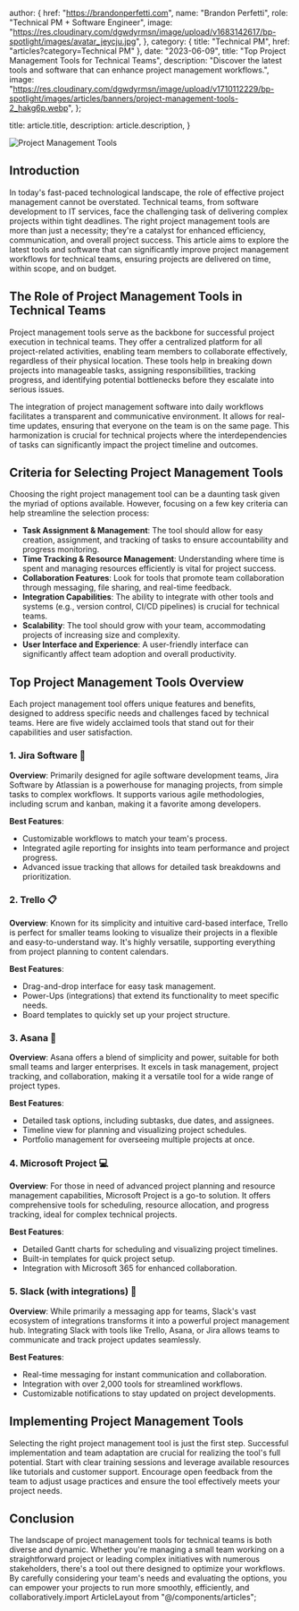 
  author: {
    href: "https://brandonperfetti.com",
    name: "Brandon Perfetti",
    role: "Technical PM + Software Engineer",
    image:
      "https://res.cloudinary.com/dgwdyrmsn/image/upload/v1683142617/bp-spotlight/images/avatar_jeycju.jpg",
  },
  category: { title: "Technical PM", href: "articles?category=Technical PM" },
  date: "2023-06-09",
  title:
    "Top Project Management Tools for Technical Teams",
  description: "Discover the latest tools and software that can enhance project management workflows.",
  image:
    "https://res.cloudinary.com/dgwdyrmsn/image/upload/v1710112229/bp-spotlight/images/articles/banners/project-management-tools-2_hakg6p.webp",
};

  title: article.title,
  description: article.description,
}


<img className="mx-auto" src={article.image} alt="Project Management Tools" />

## Introduction

In today's fast-paced technological landscape, the role of effective project management cannot be overstated. Technical teams, from software development to IT services, face the challenging task of delivering complex projects within tight deadlines. The right project management tools are more than just a necessity; they're a catalyst for enhanced efficiency, communication, and overall project success. This article aims to explore the latest tools and software that can significantly improve project management workflows for technical teams, ensuring projects are delivered on time, within scope, and on budget.

## The Role of Project Management Tools in Technical Teams

Project management tools serve as the backbone for successful project execution in technical teams. They offer a centralized platform for all project-related activities, enabling team members to collaborate effectively, regardless of their physical location. These tools help in breaking down projects into manageable tasks, assigning responsibilities, tracking progress, and identifying potential bottlenecks before they escalate into serious issues.

The integration of project management software into daily workflows facilitates a transparent and communicative environment. It allows for real-time updates, ensuring that everyone on the team is on the same page. This harmonization is crucial for technical projects where the interdependencies of tasks can significantly impact the project timeline and outcomes.

## Criteria for Selecting Project Management Tools

Choosing the right project management tool can be a daunting task given the myriad of options available. However, focusing on a few key criteria can help streamline the selection process:

- **Task Assignment & Management**: The tool should allow for easy creation, assignment, and tracking of tasks to ensure accountability and progress monitoring.
- **Time Tracking & Resource Management**: Understanding where time is spent and managing resources efficiently is vital for project success.
- **Collaboration Features**: Look for tools that promote team collaboration through messaging, file sharing, and real-time feedback.
- **Integration Capabilities**: The ability to integrate with other tools and systems (e.g., version control, CI/CD pipelines) is crucial for technical teams.
- **Scalability**: The tool should grow with your team, accommodating projects of increasing size and complexity.
- **User Interface and Experience**: A user-friendly interface can significantly affect team adoption and overall productivity.

## Top Project Management Tools Overview

Each project management tool offers unique features and benefits, designed to address specific needs and challenges faced by technical teams. Here are five widely acclaimed tools that stand out for their capabilities and user satisfaction.

### 1. **Jira Software** 🚀

**Overview**: Primarily designed for agile software development teams, Jira Software by Atlassian is a powerhouse for managing projects, from simple tasks to complex workflows. It supports various agile methodologies, including scrum and kanban, making it a favorite among developers.

**Best Features**:
- Customizable workflows to match your team's process.
- Integrated agile reporting for insights into team performance and project progress.
- Advanced issue tracking that allows for detailed task breakdowns and prioritization.

### 2. **Trello** 📋

**Overview**: Known for its simplicity and intuitive card-based interface, Trello is perfect for smaller teams looking to visualize their projects in a flexible and easy-to-understand way. It's highly versatile, supporting everything from project planning to content calendars.

**Best Features**:
- Drag-and-drop interface for easy task management.
- Power-Ups (integrations) that extend its functionality to meet specific needs.
- Board templates to quickly set up your project structure.

### 3. **Asana** 🌟

**Overview**: Asana offers a blend of simplicity and power, suitable for both small teams and larger enterprises. It excels in task management, project tracking, and collaboration, making it a versatile tool for a wide range of project types.

**Best Features**:
- Detailed task options, including subtasks, due dates, and assignees.
- Timeline view for planning and visualizing project schedules.
- Portfolio management for overseeing multiple projects at once.

### 4. **Microsoft Project** 💻

**Overview**: For those in need of advanced project planning and resource management capabilities, Microsoft Project is a go-to solution. It offers comprehensive tools for scheduling, resource allocation, and progress tracking, ideal for complex technical projects.

**Best Features**:
- Detailed Gantt charts for scheduling and visualizing project timelines.
- Built-in templates for quick project setup.
- Integration with Microsoft 365 for enhanced collaboration.

### 5. **Slack (with integrations)** 💬

**Overview**: While primarily a messaging app for teams, Slack's vast ecosystem of integrations transforms it into a powerful project management hub. Integrating Slack with tools like Trello, Asana, or Jira allows teams to communicate and track project updates seamlessly.

**Best Features**:
- Real-time messaging for instant communication and collaboration.
- Integration with over 2,000 tools for streamlined workflows.
- Customizable notifications to stay updated on project developments.

## Implementing Project Management Tools

Selecting the right project management tool is just the first step. Successful implementation and team adaptation are crucial for realizing the tool's full potential. Start with clear training sessions and leverage available resources like tutorials and customer support. Encourage open feedback from the team to adjust usage practices and ensure the tool effectively meets your project needs.

## Conclusion

The landscape of project management tools for technical teams is both diverse and dynamic. Whether you're managing a small team working on a straightforward project or leading complex initiatives with numerous stakeholders, there's a tool out there designed to optimize your workflows. By carefully considering your team's needs and evaluating the options, you can empower your projects to run more smoothly, efficiently, and collaboratively.import ArticleLayout from "@/components/articles";

